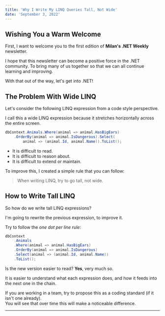 ```yaml
---
title: 'Why I Write My LINQ Queries Tall, Not Wide'
date: 'September 3, 2022'
---
```


## Wishing You a Warm Welcome

First, I want to welcome you to the first edition of **Milan's .NET Weekly** newsletter.

I hope that this newsletter can become a positive force in the .NET community.
To bring many of us together so that we can all continue learning and improving.

With that out of the way, let's get into .NET!

## The Problem With Wide LINQ

Let's consider the following LINQ expression from a code style perspective.

I call this a wide LINQ expression because it stretches horizontally across the entire screen.

```csharp
dbContext.Animals.Where(animal => animal.HasBigEars)
    .OrderBy(animal => animal.IsDangerous).Select(
        animal => (animal.Id, animal.Name)).ToList();
```

- It is difficult to read.
- It is difficult to reason about.
- It is difficult to extend or maintain.

To improve this, I created a simple rule that you can follow:

> When writing LINQ, try to go tall, not wide.

## How to Write Tall LINQ

So how do we write tall LINQ expressions?

I'm going to rewrite the previous expression, to improve it.

Try to follow the _one dot per line rule_:

```csharp
dbContext
    .Animals
    .Where(animal => animal.HasBigEars)
    .OrderBy(animal => animal.IsDangerous)
    .Select(animal => (animal.Id, animal.Name))
    .ToList();
```

Is the new version easier to read? **Yes**, very much so.

It is easier to understand what each expression does,
and how it feeds into the next one in the chain.

If you are working in a team, try to propose this as a coding standard (if it isn't one already).\
You will see that over time this will make a noticeable difference.

---
